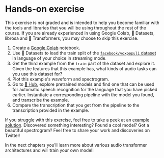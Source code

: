 # Hands-on exercise

This exercise is not graded and is intended to help you become familiar with the tools and libraries that you will be using throughout the rest of the course. If you are already experienced in using Google Colab, 🤗 Datasets, librosa and 🤗 Transformers, you may choose to skip this exercise.

1. Create a [Google Colab](https://colab.research.google.com) notebook.
2. Use 🤗 Datasets to load the train split of the [`facebook/voxpopuli` dataset](https://huggingface.co/datasets/facebook/voxpopuli) in language of your choice in streaming mode.
3. Get the third example from the `train` part of the dataset and explore it. Given the features that this example has, what kinds of audio tasks can you use this dataset for?
4. Plot this example's waveform and spectrogram.
5. Go to [🤗 Hub](https://huggingface.co/models), explore pretrained models and find one that can be used for automatic speech recognition for the language that you have picked earlier. Instantiate a corresponding pipeline with the model you found, and transcribe the example.
6. Compare the transcription that you get from the pipeline to the transcription provided in the example.

If you struggle with this exercise, feel free to take a peek at an [example solution](https://colab.research.google.com/drive/1NGyo5wFpRj8TMfZOIuPaJHqyyXCITftc?usp=sharing). 
Discovered something interesting? Found a cool model? Got a beautiful spectrogram? Feel free to share your work and discoveries on Twitter! 

In the next chapters you'll learn more about various audio transformer architectures and will train your own model!





